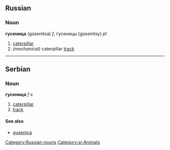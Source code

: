==Russian==
[[Category:Russian nouns]]
===Noun===
'''гусеница''' (gúsenitsa) ''f'', гусеницы (gúsenitsy) ''pl''
#[[caterpillar]]
#''(mechanical)'' caterpillar [[track]]


----

==Serbian==
===Noun===
'''гусеница''' ''f s''
#[[caterpillar]]
#[[track]]
====See also====
*[[gusenica]]
[[Category:sr:Animals]]